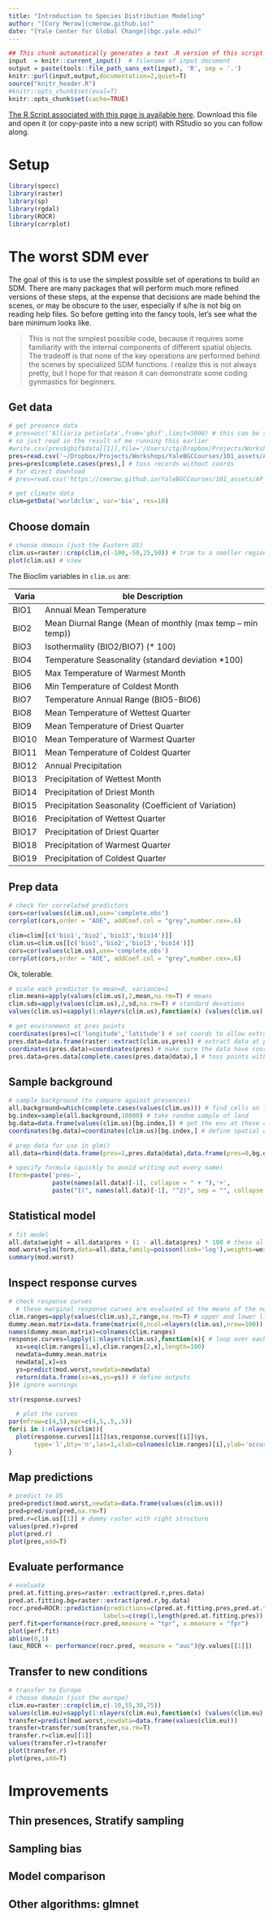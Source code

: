 ```yaml
---
title: "Introduction to Species Distribution Modeling"
author: "[Cory Merow](cmerow.github.io)"
date: "[Yale Center for Global Change](bgc.yale.edu)"
---
```


```r
## This chunk automatically generates a text .R version of this script when running within knitr.  You do not need to run this...
input  = knitr::current_input()  # filename of input document
output = paste(tools::file_path_sans_ext(input), 'R', sep = '.')
knitr::purl(input,output,documentation=2,quiet=T)
source("knitr_header.R")
#knitr::opts_chunk$set(eval=T)
knitr::opts_chunk$set(cache=TRUE)
```

<!-- <div> -->
<!-- <iframe src="05_presentation/05_Spatial.html" width="100%" height="700px"> </iframe> -->
<!-- </div> -->

[<i class="fa fa-file-code-o fa-3x" aria-hidden="true"></i> The R Script associated with this page is available here](`r output`).  Download this file and open it (or copy-paste into a new script) with RStudio so you can follow along.  

# Setup

```r
library(spocc)
library(raster)
library(sp)
library(rgdal)
library(ROCR)
library(corrplot)
```


# The worst SDM ever

The goal of this is to use the simplest possible set of operations to build an SDM. There are many packages that will perform much more refined versions of these steps, at the expense that decisions are made behind the scenes, or may be obscure to the user, especially if s/he is not big on reading help files. So before getting into the fancy tools, let's see what the bare minimum looks like.

> This is not the simplest possible code, because it requires some familiarity with the internal components of different spatial objects. The tradeoff is that none of the key operations are performed behind the scenes by specialized SDM functions. I realize this is not always pretty, but I hope for that reason it can demonstrate some coding gynmastics for beginners.


## Get data
```r
# get presence data
# pres=occ('Alliaria petiolata',from='gbif',limit=5000) # this can be slow
# so just read in the result of me running this earlier
#write.csv(pres$gbif$data[[1]],file='/Users/ctg/Dropbox/Projects/Workshops/YaleBGCCourses/101_assets/AP_gbif.csv')
pres=read.csv('~/Dropbox/Projects/Workshops/YaleBGCCourses/101_assets/AP_gbif.csv')[,c('longitude','latitude')]
pres=pres[complete.cases(pres),] # toss records without coords
# for direct download
# pres=read.csv('https://cmerow.github.io/YaleBGCCourses/101_assets/AP_gbif.csv')

# get climate data
clim=getData('worldclim', var='bio', res=10) 
```


##  Choose domain
```r
# choose domain (just the Eastern US)
clim.us=raster::crop(clim,c(-100,-50,25,50)) # trim to a smaller region
plot(clim.us) # view 
```

The Bioclim variables in `clim.us` are:

<small>

Variable      Description
-    -
BIO1          Annual Mean Temperature
BIO2          Mean Diurnal Range (Mean of monthly (max temp – min temp))
BIO3          Isothermality (BIO2/BIO7) (* 100)
BIO4          Temperature Seasonality (standard deviation *100)
BIO5          Max Temperature of Warmest Month
BIO6          Min Temperature of Coldest Month
BIO7          Temperature Annual Range (BIO5-BIO6)
BIO8          Mean Temperature of Wettest Quarter
BIO9          Mean Temperature of Driest Quarter
BIO10         Mean Temperature of Warmest Quarter
BIO11         Mean Temperature of Coldest Quarter
BIO12         Annual Precipitation
BIO13         Precipitation of Wettest Month
BIO14         Precipitation of Driest Month
BIO15         Precipitation Seasonality (Coefficient of Variation)
BIO16         Precipitation of Wettest Quarter
BIO17         Precipitation of Driest Quarter
BIO18         Precipitation of Warmest Quarter
BIO19         Precipitation of Coldest Quarter

</small>


##  Prep data

```r
# check for correlated predictors
cors=cor(values(clim.us),use='complete.obs')
corrplot(cors,order = "AOE", addCoef.col = "grey",number.cex=.6)
```

```r
clim=clim[[c('bio1','bio2','bio13','bio14')]]
clim.us=clim.us[[c('bio1','bio2','bio13','bio14')]]
cors=cor(values(clim.us),use='complete.obs')
corrplot(cors,order = "AOE", addCoef.col = "grey",number.cex=.6)
```

Ok, tolerable.


```r
# scale each predictor to mean=0, variance=1
clim.means=apply(values(clim.us),2,mean,na.rm=T) # means
clim.sds=apply(values(clim.us),2,sd,na.rm=T) # standard devations
values(clim.us)=sapply(1:nlayers(clim.us),function(x) (values(clim.us)[,x]-clim.means[x])/clim.sds[x]) # z-scores

# get environment at pres points
coordinates(pres)=c('longitude','latitude') # set coords to allow extraction (next line)
pres.data=data.frame(raster::extract(clim.us,pres)) # extract data at pres locations
coordinates(pres.data)=coordinates(pres) # make sure the data have coords associated
pres.data=pres.data[complete.cases(pres.data@data),] # toss points without env data
```


##  Sample background
```r
# sample background (to compare against presences)
all.background=which(complete.cases(values(clim.us))) # find cells on land
bg.index=sample(all.background,10000) # take random sample of land
bg.data=data.frame(values(clim.us)[bg.index,]) # get the env at these cells
coordinates(bg.data)=coordinates(clim.us)[bg.index,] # define spatial object
```

```r
# prep data for use in glm()
all.data=rbind(data.frame(pres=1,pres.data@data),data.frame(pres=0,bg.data@data))

# specify formula (quickly to avoid writing out every name)
(form=paste('pres~', 
            paste(names(all.data)[-1], collapse = " + "),'+',
            paste("I(", names(all.data)[-1], "^2)", sep = "", collapse = " + ")))
```


## Statistical model

```r
# fit model
all.data$weight = all.data$pres + (1 - all.data$pres) * 100 # these allow you to fit a Point Process
mod.worst=glm(form,data=all.data,family=poisson(link='log'),weights=weight)
summary(mod.worst)
```


## Inspect response curves

```r
# check response curves
  # these marginal response curves are evaluated at the means of the non-focal predictor
clim.ranges=apply(values(clim.us),2,range,na.rm=T) # upper and lower limits for each variable
dummy.mean.matrix=data.frame(matrix(0,ncol=nlayers(clim.us),nrow=100)) #makes prediction concise below
names(dummy.mean.matrix)=colnames(clim.ranges)
response.curves=lapply(1:nlayers(clim.us),function(x){ # loop over each variable
  xs=seq(clim.ranges[1,x],clim.ranges[2,x],length=100)
  newdata=dummy.mean.matrix
  newdata[,x]=xs
  ys=predict(mod.worst,newdata=newdata)
  return(data.frame(xs=xs,ys=ys)) # define outputs
})# ignore warnings
```

```r
str(response.curves)
```

```r
  # plot the curves
par(mfrow=c(4,5),mar=c(4,5,.5,.5))
for(i in 1:nlayers(clim)){
  plot(response.curves[[i]]$xs,response.curves[[i]]$ys,
       type='l',bty='n',las=1,xlab=colnames(clim.ranges)[i],ylab='occurence rate',ylim=c(-20,20))
}
```


## Map predictions

```r
# predict to US
pred=predict(mod.worst,newdata=data.frame(values(clim.us)))
pred=pred/sum(pred,na.rm=T)
pred.r=clim.us[[1]] # dummy raster with right structure
values(pred.r)=pred 
plot(pred.r)
plot(pres,add=T)
```


## Evaluate performance
```r
# evaluate
pred.at.fitting.pres=raster::extract(pred.r,pres.data)
pred.at.fitting.bg=raster::extract(pred.r,bg.data)
rocr.pred=ROCR::prediction(predictions=c(pred.at.fitting.pres,pred.at.fitting.bg),
                          labels=c(rep(1,length(pred.at.fitting.pres)),rep(0,length(pred.at.fitting.bg))))
perf.fit=performance(rocr.pred,measure = "tpr", x.measure = "fpr")
plot(perf.fit)
abline(0,1)
(auc_ROCR <- performance(rocr.pred, measure = "auc")@y.values[[1]])
```

## Transfer to new conditions
```r
# transfer to Europe
# choose domain (just the europe)
clim.eu=raster::crop(clim,c(-10,55,30,75))
values(clim.eu)=sapply(1:nlayers(clim.eu),function(x) (values(clim.eu)[,x]-clim.means[x])/clim.sds[x]) # z-scores
transfer=predict(mod.worst,newdata=data.frame(values(clim.eu)))
transfer=transfer/sum(transfer,na.rm=T)
transfer.r=clim.eu[[1]]
values(transfer.r)=transfer
plot(transfer.r)
plot(pres,add=T)
```

<!-- # # evaluate transfer -->
<!-- # pred.at.transfer.pres=raster::extract(transfer.r,pres.data) -->
<!-- #   # sample background in transfer region -->
<!-- # all.background=which(complete.cases(values(clim.us))) -->
<!-- # bg.index=sample(all.background,10000) -->
<!-- # bg.data=data.frame(values(clim.us)[bg.index,]) -->
<!-- # coordinates(bg.data)=coordinates(clim.us)[bg.index,] -->
<!-- #  -->
<!-- # transfer.bg= -->
<!-- # pred.at.fitting.bg=raster::extract(transfer.r,bg.data) -->
<!-- # rocr.pred=ROCR::prediction(predictions=c(pred.at.fitting.pres,pred.at.fitting.bg), -->
<!-- #                           labels=c(rep(1,length(pred.at.fitting.pres)),rep(0,length(pred.at.fitting.bg)))) -->
<!-- # perf.fit=performance(rocr.pred,measure = "tpr", x.measure = "fpr") -->
<!-- # plot(perf.fit) -->
<!-- # abline(0,1) -->
<!-- # (auc_ROCR <- performance(rocr.pred, measure = "auc")@y.values[[1]]) -->
<!-- #  -->




# Improvements

## Thin presences, Stratify sampling

## Sampling bias

## Model comparison

## Other algorithms: glmnet




